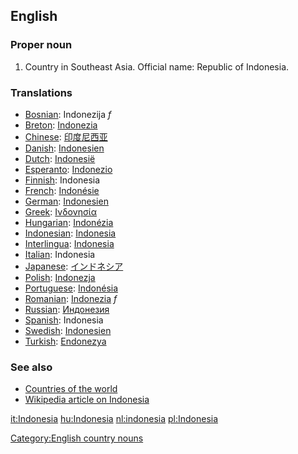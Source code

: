 ==English==
===Proper noun===

# Country in Southeast Asia. Official name: Republic of Indonesia.
===Translations===
*[[Bosnian]]: Indonezija ''f''
*[[Breton]]: [[Indonezia]]
*[[Chinese]]: [[印度尼西亚]]
*[[Danish]]: [[Indonesien]]
*[[Dutch]]: [[Indonesië]]
*[[Esperanto]]: [[Indonezio]]
*[[Finnish]]: Indonesia
*[[French]]: [[Indonésie]]
*[[German]]: [[Indonesien]]
*[[Greek]]: [[Ινδονησία]]
*[[Hungarian]]: [[Indonézia]]
*[[Indonesian]]: [[Indonesia]]
*[[Interlingua]]: [[Indonesia]]
*[[Italian]]: Indonesia
*[[Japanese]]: [[インドネシア]]
*[[Polish]]: [[Indonezja]]
*[[Portuguese]]: [[Indonésia]]
*[[Romanian]]: [[Indonezia]] ''f''
*[[Russian]]: [[Индонезия]]
*[[Spanish]]: Indonesia
*[[Swedish]]: [[Indonesien]]
*[[Turkish]]: [[Endonezya]]

===See also===
*[[Countries of the world]]
*[[w:Indonesia|Wikipedia article on Indonesia]]
[[Category:English country nouns]]

[[it:Indonesia]]
[[hu:Indonesia]]
[[nl:indonesia]]
[[pl:Indonesia]]